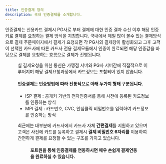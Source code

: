 ```yaml
---
title: 인증결제 정의
description: 국내 인증결제를 소개합니다.
---
```



인증결제는 신용카드 결제시 PG사로 부터 결제에 대한 인증 결과 수신 이후 해당 인증키로 결제를 요청하는
결제 방식을 지칭합니다. 국내에서 제일 많이 볼수 있는 결제방식으로 결제 주문페이지에서 결제가
요청되면 각 PG사의 결제창이 활성화되고 그후 고객이 선택한 카드사에 따른 카드사 전용 결제모듈에서
인증이 완료되면 해당 인증값을 바탕으로 결제를 요청하는 흐름으로 결제가 진행됩니다.

<Figure src="/gitbook-assets/ko/image (313).png" caption="일반적인 인증결제 Flow" />

<Hint style="info">
실 결제요청을 위한 통신은 가맹점 서버와 PG사 서버간에 직접적으로 이루어지며 해당 결제요청과정에서 카드정보는 포함되어 있지 않습니다.

</Hint>

#### 인증결제는 인증방법에 따라 전통적으로 아래 두가지 형태 구분됩니다.

- ISP 결제 : 공개키 기반의 전자인증서를 통해 사전에 등록된 카드정보를 인증하는 방식
- MPI 결제 : 카드번호, CVC, 안심클릭 비밀번호를 입력하여 카드정보를 인증하는 방식

최근에는 대부분에 카드사에서 카드사 자체 **간편결제**를 지원하고 있으며 고객은 사전에 카드를
등록하고 결제시 **결제 비밀번호 6자리를** 이용하여 간편하게 결제를 요청할 수 있는 구조를 가지고
있습니다.

<Figure src="/gitbook-assets/ko/image (250).png" caption="NHN KCP 인증결제 신한카드 간편 결제 화면" />

#### 포트원을 통해 인증결제를 연동하시면 매우 손쉽게 결제연동을 완료하실 수 있습니다.
